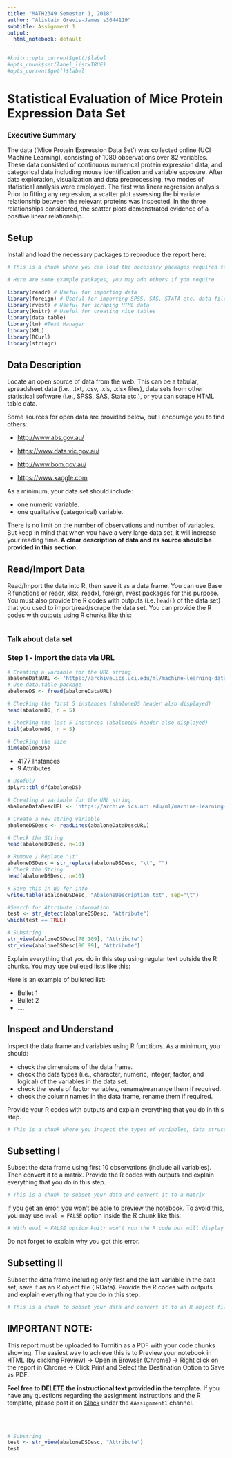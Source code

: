 ```yaml
---
title: "MATH2349 Semester 1, 2018"
author: "Alistair Grevis-James s3644119"
subtitle: Assignment 1
output: 
  html_notebook: default
---
```


```r
#knitr::opts_current$get()$label
#opts_chunk$set(label_list=TRUE)
#opts_current$get()$label
```


# Statistical Evaluation of Mice Protein Expression Data Set

### Executive Summary
The data (‘Mice Protein Expression Data Set’) was collected online (UCI Machine Learning), consisting of 1080 observations over 82 variables. These data consisted of continuous numerical protein expression data, and categorical data including mouse identification and variable exposure. After data exploration, visualization and data preprocessing, two modes of statistical analysis were employed. The first was linear regression analysis. Prior to fitting any regression, a scatter plot assessing the bi variate relationship between the relevant proteins was inspected. In the three relationships considered, the scatter plots demonstrated evidence of a positive linear relationship. 

## Setup

Install and load the necessary packages to reproduce the report here:

```r

# This is a chunk where you can load the necessary packages required to reproduce the report 

# Here are some example packages, you may add others if you require  

library(readr) # Useful for importing data
library(foreign) # Useful for importing SPSS, SAS, STATA etc. data files
library(rvest) # Useful for scraping HTML data
library(knitr) # Useful for creating nice tables
library(data.table)
library(tm) #Text Manager
library(XML)
library(RCurl)
library(stringr)
```



## Data Description

Locate an open source of data from the web. This can be a tabular, spreadsheet data (i.e., .txt, .csv, .xls, .xlsx files), data sets from other statistical software (i.e., SPSS, SAS, Stata etc.), or you can scrape HTML table data.

Some sources for open data are provided below, but I encourage you to find others:

* [http://www.abs.gov.au/](http://www.abs.gov.au/)

* [https://www.data.vic.gov.au/](https://www.data.vic.gov.au/) 	

* [http://www.bom.gov.au/](http://www.bom.gov.au/)

* [https://www.kaggle.com](https://www.kaggle.com) 

As a minimum, your data set should include:

* one numeric variable.
* one qualitative (categorical) variable.

There is no limit on the number of observations and number of variables. But keep in mind that when you have a very large data set, it will increase your reading time. **A clear description of data and its source should be provided in this section.** 


## Read/Import Data

Read/Import the data into R, then save it as a data frame. You can use Base R functions or readr, xlsx, readxl, foreign, rvest packages for this purpose. You must also provide the R codes with outputs (i.e. `head()` of the data set) that you used to import/read/scrape the data set. You can provide the R codes with outputs using R chunks like this:

```r

```

### Talk about data set

### Step 1 - import the data via URL
```r
# Creating a variable for the URL string
abaloneDataURL <- 'https://archive.ics.uci.edu/ml/machine-learning-databases/abalone/abalone.data'
# Use data.table package
abaloneDS <- fread(abaloneDataURL)
```

```r
# Checking the first 5 instances (abaloneDS header also displayed)
head(abaloneDS, n = 5)
```

```r
# Checking the last 5 instances (abaloneDS header also displayed)
tail(abaloneDS, n = 5)
```

```r
# Checking the size
dim(abaloneDS)
```

* 4177 Instances
* 9 Attributes

```r
# Useful?
dplyr::tbl_df(abaloneDS)
```

```r
# Creating a variable for the URL string
abaloneDataDescURL <- 'https://archive.ics.uci.edu/ml/machine-learning-databases/abalone/abalone.names'
```

```r
# Create a new string variable
abaloneDSDesc <- readLines(abaloneDataDescURL)
```

```r
# Check the String
head(abaloneDSDesc, n=10)
```

```r
# Remove / Replace "\t"
abaloneDSDesc = str_replace(abaloneDSDesc, "\t", "")
# Check the String
head(abaloneDSDesc, n=10)
```

```r
# Save this in WD for info
write.table(abaloneDSDesc, "AbaloneDescription.txt", sep="\t")
```

```r
#Search for Attribute information
test <- str_detect(abaloneDSDesc, "Attribute")
which(test == TRUE)
```

```r
# Substring
str_view(abaloneDSDesc[78:109], "Attribute")
str_view(abaloneDSDesc[86:99], "Attribute")
```



Explain everything that you do in this step using regular text outside the R chunks. You may use bulleted lists like this:


Here is an example of bulleted list:

* Bullet 1
* Bullet 2
* ....



## Inspect and Understand


Inspect the data frame and variables using R functions. As a minimum, you should:

* check the dimensions of the data frame.
* check the data types (i.e., character, numeric, integer, factor, and logical) of the variables in the data set.
* check the levels of factor variables, rename/rearrange them if required.
* check the column names in the data frame, rename them if required.


Provide your R codes with outputs and explain everything that you do in this step.


```r
# This is a chunk where you inspect the types of variables, data structures, check the attributes in the data.
```

## Subsetting I

Subset the data frame using first 10 observations (include all variables). Then convert it to a matrix. Provide the R codes with outputs and explain everything that you do in this step. 



```r

# This is a chunk to subset your data and convert it to a matrix 


```

If you get an error, you won't be able to preview the notebook. To avoid this, you may use `eval = FALSE` option inside the R chunk like this:

```r

# With eval = FALSE option knitr won't run the R code but will display your codes on the notebook. 


```

Do not forget to explain why you got this error.

## Subsetting II


Subset the data frame including only first and the last variable in the data set, save it as an R object file (.RData). Provide the R codes with outputs and explain everything that you do in this step. 

```r

# This is a chunk to subset your data and convert it to an R object file 


```


## IMPORTANT NOTE: 

This report must be uploaded to Turnitin as a PDF with your code chunks showing. The easiest way to achieve this is to Preview your notebook in HTML (by clicking Preview) → Open in Browser (Chrome) → Right click on the report in Chrome → Click Print and Select the Destination Option to Save as PDF. 


**Feel free to DELETE the instructional text provided in the template.** If you have any questions regarding the assignment instructions and the R template, please post it on [Slack](https://math2349.slack.com) under the `#Assignment1` channel. 

<br>
<br>


```r
# Substring
test <- str_view(abaloneDSDesc, "Attribute")
test

```


